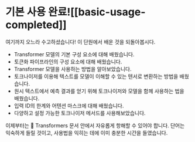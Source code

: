 # 기본 사용 완료![[basic-usage-completed]]

<CourseFloatingBanner
    chapter={2}
    classNames="absolute z-10 right-0 top-0"
/>

여기까지 오느라 수고하셨습니다! 이 단원에서 배운 것을 되돌아봅시다.

- Transformer 모델의 기본 구성 요소에 대해 배웠습니다.
- 토큰화 파이프라인의 구성 요소에 대해 배웠습니다.
- Transformer 모델을 사용하는 방법을 알아보았습니다.
- 토크나이저를 이용해 텍스트를 모델이 이해할 수 있는 텐서로 변환하는 방법을 배웠습니다.
- 원시 텍스트에서 예측 결과를 얻기 위해 토크나이저와 모델을 함께 사용하는 법을 배웠습니다.
- 입력 ID의 한계와 어텐션 마스크에 대해 배웠습니다.
- 다양하고 설정 가능한 토크나이저 메서드를 사용해보았습니다.

이제부터는 🤗 Transformers 문서 안에서 자유롭게 항해할 수 있어야 합니다. 단어는 익숙하게 들릴 것이고, 사용법을 익히는 데에 이미 충분한 시간을 들였습니다.
